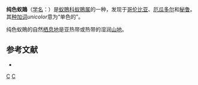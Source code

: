 {{noteTA
|1=zh-cn:厄瓜多尔; zh-tw:厄瓜多; zh-hk:厄瓜多爾;
}}
{{Speciesbox
| name = 纯色蚁鵙
| image = Uniform Antshrike.jpg
| status = LC | status_system = IUCN3.1
| genus = Thamnophilus
| species = unicolor
| authority = Sclater, 1859
| synonyms = 
}}
'''纯色蚁鵙'''（[[学名|学名]]：{{lang|la|''Thamnophilus unicolor''}}）是[[蚁鵙科|蚁鵙科]][[蚁鵙属|蚁鵙属]]的一种，发现于[[哥伦比亚|哥伦比亚]]、[[厄瓜多尔|厄瓜多尔]]和[[秘鲁|秘鲁]]。其[[种加词|种加词]]''unicolor''意为“单色的”。

纯色蚁鵙的自然[[栖息地|栖息地]]是亚热带或热带的湿润[[山地|山地]]。

== 参考文献 ==
{{Commons|Thamnophilus unicolor}}
* {{IUCN2010
|assessors=BirdLife International
|year=2009
|id=145540
|title=Thamnophilus unicolor
|version=3.1
|downloaded= 2010-10-01
}}
{{Taxonbar|from=Q543291}}

[[Category:蚁鵙属|C]]
[[Category:1859年描述的鸟类|C]]